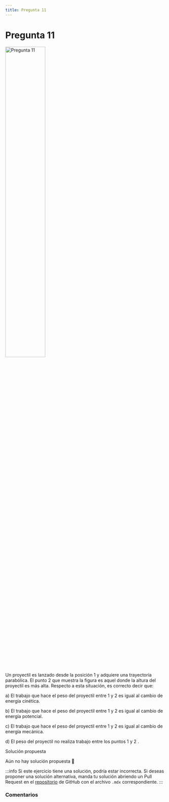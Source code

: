 ```yaml
---
title: Pregunta 11
---
```



# Pregunta 11

<Image
  src="science/dynamics/exercises/2019-1/p11/image.png"
  alt="Pregunta 11"
  width="50%"
/>

Un proyectil es lanzado desde la posición 1 y adquiere una trayectoria parabólica. El punto 2 que muestra la figura es aquel donde la altura del proyectil es más alta. Respecto a esta situación, es correcto decir que:

a) El trabajo que hace el peso del proyectil entre 1 y 2 es igual al cambio de energía cinética.

b) El trabajo que hace el peso del proyectil entre 1 y 2 es igual al cambio de energía potencial.

c) El trabajo que hace el peso del proyectil entre 1 y 2 es igual al cambio de energía mecánica.

d) El peso del proyectil no realiza trabajo entre los puntos 1 y 2 .

<MDXDetails>
<summary>Solución propuesta</summary>

Aún no hay solución propuesta 🥲

:::info
Si este ejercicio tiene una solución, podría estar incorrecta. Si deseas proponer una solución alternativa, manda tu solución abriendo
un Pull Request en el [repositorio](https://github.com/crow-rojas/apuntes-fundamentals/pulls) de GitHub con el archivo
`.mdx` correspondiente.
:::

</MDXDetails>

### Comentarios

<Disqus
  url="https://crow-rojas.github.io/apuntes-fundamentals/docs/science/dynamics/exercises/2019-1/p11"
  identifier="docs/science/dynamics/exercises/2019-1/p11"
  title="2019-1 Dinámica - Pregunta 11"
/>
